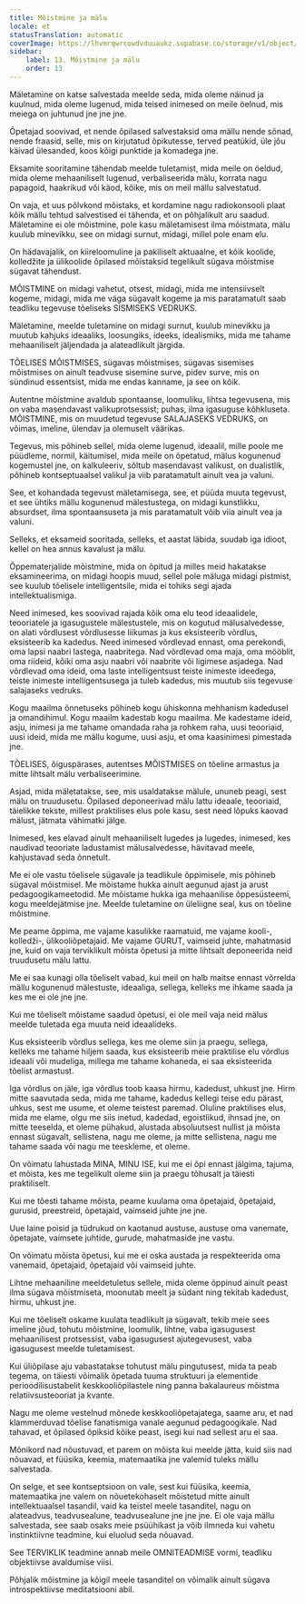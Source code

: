 ```yaml
---
title: Mõistmine ja mälu
locale: et
statusTranslation: automatic
coverImage: https://lhvmrqwrcowdvduuaukz.supabase.co/storage/v1/object/public/strapi-uploads/small_cover-educacion-fundamental.webp-2d51a7828a2b1309555be27f7e2a61a0.webp
sidebar:
    label: 13. Mõistmine ja mälu
    order: 13
---
```

Mäletamine on katse salvestada meelde seda, mida oleme näinud ja kuulnud, mida oleme lugenud, mida teised inimesed on meile öelnud, mis meiega on juhtunud jne jne jne.

Õpetajad soovivad, et nende õpilased salvestaksid oma mällu nende sõnad, nende fraasid, selle, mis on kirjutatud õpikutesse, terved peatükid, üle jõu käivad ülesanded, koos kõigi punktide ja komadega jne.

Eksamite sooritamine tähendab meelde tuletamist, mida meile on öeldud, mida oleme mehaaniliselt lugenud, verbaliseerida mälu, korrata nagu papagoid, haakrikud või käod, kõike, mis on meil mällu salvestatud.

On vaja, et uus põlvkond mõistaks, et kordamine nagu radiokonsooli plaat kõik mällu tehtud salvestised ei tähenda, et on põhjalikult aru saadud. Mäletamine ei ole mõistmine, pole kasu mäletamisest ilma mõistmata, mälu kuulub minevikku, see on midagi surnut, midagi, millel pole enam elu.

On hädavajalik, on kiireloomuline ja pakiliselt aktuaalne, et kõik koolide, kolledžite ja ülikoolide õpilased mõistaksid tegelikult sügava mõistmise sügavat tähendust.

MÕISTMINE on midagi vahetut, otsest, midagi, mida me intensiivselt kogeme, midagi, mida me väga sügavalt kogeme ja mis paratamatult saab teadliku tegevuse tõeliseks SISMISEKS VEDRUKS.

Mäletamine, meelde tuletamine on midagi surnut, kuulub minevikku ja muutub kahjuks ideaaliks, loosungiks, ideeks, idealismiks, mida me tahame mehaaniliselt jäljendada ja alateadlikult järgida.

TÕELISES MÕISTMISES, sügavas mõistmises, sügavas sisemises mõistmises on ainult teadvuse sisemine surve, pidev surve, mis on sündinud essentsist, mida me endas kanname, ja see on kõik.

Autentne mõistmine avaldub spontaanse, loomuliku, lihtsa tegevusena, mis on vaba masendavast valikuprotsessist; puhas, ilma igasuguse kõhkluseta. MÕISTMINE, mis on muudetud tegevuse SALAJASEKS VEDRUKS, on võimas, imeline, ülendav ja olemuselt väärikas.

Tegevus, mis põhineb sellel, mida oleme lugenud, ideaalil, mille poole me püüdleme, normil, käitumisel, mida meile on õpetatud, mälus kogunenud kogemustel jne, on kalkuleeriv, sõltub masendavast valikust, on dualistlik, põhineb kontseptuaalsel valikul ja viib paratamatult ainult vea ja valuni.

See, et kohandada tegevust mäletamisega, see, et püüda muuta tegevust, et see ühtiks mällu kogunenud mälestustega, on midagi kunstlikku, absurdset, ilma spontaansuseta ja mis paratamatult võib viia ainult vea ja valuni.

Selleks, et eksameid sooritada, selleks, et aastat läbida, suudab iga idioot, kellel on hea annus kavalust ja mälu.

Õppematerjalide mõistmine, mida on õpitud ja milles meid hakatakse eksamineerima, on midagi hoopis muud, sellel pole mäluga midagi pistmist, see kuulub tõelisele intelligentsile, mida ei tohiks segi ajada intellektualismiga.

Need inimesed, kes soovivad rajada kõik oma elu teod ideaalidele, teooriatele ja igasugustele mälestustele, mis on kogutud mälusalvedesse, on alati võrdlusest võrdlusesse liikumas ja kus eksisteerib võrdlus, eksisteerib ka kadedus. Need inimesed võrdlevad ennast, oma perekondi, oma lapsi naabri lastega, naabritega. Nad võrdlevad oma maja, oma mööblit, oma riideid, kõiki oma asju naabri või naabrite või ligimese asjadega. Nad võrdlevad oma ideid, oma laste intelligentsust teiste inimeste ideedega, teiste inimeste intelligentsusega ja tuleb kadedus, mis muutub siis tegevuse salajaseks vedruks.

Kogu maailma õnnetuseks põhineb kogu ühiskonna mehhanism kadedusel ja omandihimul. Kogu maailm kadestab kogu maailma. Me kadestame ideid, asju, inimesi ja me tahame omandada raha ja rohkem raha, uusi teooriaid, uusi ideid, mida me mällu kogume, uusi asju, et oma kaasinimesi pimestada jne.

TÕELISES, õiguspärases, autentses MÕISTMISES on tõeline armastus ja mitte lihtsalt mälu verbaliseerimine.

Asjad, mida mäletatakse, see, mis usaldatakse mälule, ununeb peagi, sest mälu on truudusetu. Õpilased deponeerivad mälu lattu ideaale, teooriaid, täielikke tekste, millest praktilises elus pole kasu, sest need lõpuks kaovad mälust, jätmata vähimatki jälge.

Inimesed, kes elavad ainult mehaaniliselt lugedes ja lugedes, inimesed, kes naudivad teooriate ladustamist mälusalvedesse, hävitavad meele, kahjustavad seda õnnetult.

Me ei ole vastu tõelisele sügavale ja teadlikule õppimisele, mis põhineb sügaval mõistmisel. Me mõistame hukka ainult aegunud ajast ja arust pedagoogikameetodid. Me mõistame hukka iga mehaanilise õppesüsteemi, kogu meeldejätmise jne. Meelde tuletamine on üleliigne seal, kus on tõeline mõistmine.

Me peame õppima, me vajame kasulikke raamatuid, me vajame kooli-, kolledži-, ülikooliõpetajaid. Me vajame GURUT, vaimseid juhte, mahatmasid jne, kuid on vaja terviklikult mõista õpetusi ja mitte lihtsalt deponeerida neid truudusetu mälu lattu.

Me ei saa kunagi olla tõeliselt vabad, kui meil on halb maitse ennast võrrelda mällu kogunenud mälestuste, ideaaliga, sellega, kelleks me ihkame saada ja kes me ei ole jne jne.

Kui me tõeliselt mõistame saadud õpetusi, ei ole meil vaja neid mälus meelde tuletada ega muuta neid ideaalideks.

Kus eksisteerib võrdlus sellega, kes me oleme siin ja praegu, sellega, kelleks me tahame hiljem saada, kus eksisteerib meie praktilise elu võrdlus ideaali või mudeliga, millega me tahame kohaneda, ei saa eksisteerida tõelist armastust.

Iga võrdlus on jäle, iga võrdlus toob kaasa hirmu, kadedust, uhkust jne. Hirm mitte saavutada seda, mida me tahame, kadedus kellegi teise edu pärast, uhkus, sest me usume, et oleme teistest paremad. Oluline praktilises elus, mida me elame, olgu me siis inetud, kadedad, egoistlikud, ihnsad jne, on mitte teeselda, et oleme pühakud, alustada absoluutsest nullist ja mõista ennast sügavalt, sellistena, nagu me oleme, ja mitte sellistena, nagu me tahame saada või nagu me teeskleme, et oleme.

On võimatu lahustada MINA, MINU ISE, kui me ei õpi ennast jälgima, tajuma, et mõista, kes me tegelikult oleme siin ja praegu tõhusalt ja täiesti praktiliselt.

Kui me tõesti tahame mõista, peame kuulama oma õpetajaid, õpetajaid, gurusid, preestreid, õpetajaid, vaimseid juhte jne jne.

Uue laine poisid ja tüdrukud on kaotanud austuse, austuse oma vanemate, õpetajate, vaimsete juhtide, gurude, mahatmaside jne vastu.

On võimatu mõista õpetusi, kui me ei oska austada ja respekteerida oma vanemaid, õpetajaid, õpetajaid või vaimseid juhte.

Lihtne mehaaniline meeldetuletus sellele, mida oleme õppinud ainult peast ilma sügava mõistmiseta, moonutab meelt ja südant ning tekitab kadedust, hirmu, uhkust jne.

Kui me tõeliselt oskame kuulata teadlikult ja sügavalt, tekib meie sees imeline jõud, tohutu mõistmine, loomulik, lihtne, vaba igasugusest mehaanilisest protsessist, vaba igasugusest ajutegevusest, vaba igasugusest meelde tuletamisest.

Kui üliõpilase aju vabastatakse tohutust mälu pingutusest, mida ta peab tegema, on täiesti võimalik õpetada tuuma struktuuri ja elementide perioodilisustabelit keskkooliõpilastele ning panna bakalaureus mõistma relatiivsusteooriat ja kvante.

Nagu me oleme vestelnud mõnede keskkooliõpetajatega, saame aru, et nad klammerduvad tõelise fanatismiga vanale aegunud pedagoogikale. Nad tahavad, et õpilased õpiksid kõike peast, isegi kui nad sellest aru ei saa.

Mõnikord nad nõustuvad, et parem on mõista kui meelde jätta, kuid siis nad nõuavad, et füüsika, keemia, matemaatika jne valemid tuleks mällu salvestada.

On selge, et see kontseptsioon on vale, sest kui füüsika, keemia, matemaatika jne valem on nõuetekohaselt mõistetud mitte ainult intellektuaalsel tasandil, vaid ka teistel meele tasanditel, nagu on alateadvus, teadvusealune, teadvusealune jne jne jne. Ei ole vaja mällu salvestada, see saab osaks meie psüühikast ja võib ilmneda kui vahetu instinktiivne teadmine, kui eluolud seda nõuavad.

See TERVIKLIK teadmine annab meile OMNITEADMISE vormi, teadliku objektiivse avaldumise viisi.

Põhjalik mõistmine ja kõigil meele tasanditel on võimalik ainult sügava introspektiivse meditatsiooni abil.

